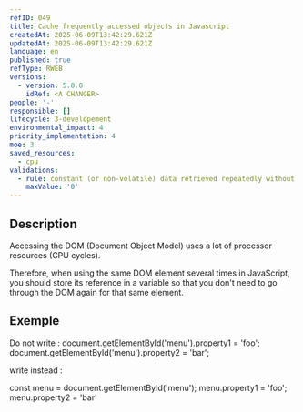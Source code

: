 ```yaml
---
refID: 049
title: Cache frequently accessed objects in Javascript
createdAt: 2025-06-09T13:42:29.621Z
updatedAt: 2025-06-09T13:42:29.621Z
language: en
published: true
refType: RWEB
versions:
  - version: 5.0.0
    idRef: <A CHANGER>
people: '-'
responsible: []
lifecycle: 3-developement
environmental_impact: 4
priority_implementation: 4
moe: 3
saved_resources:
  - cpu
validations:
  - rule: constant (or non-volatile) data retrieved repeatedly without being cached
    maxValue: '0'
---
```


## Description

Accessing the DOM (Document Object Model) uses a lot of processor resources (CPU cycles). 

Therefore, when using the same DOM element several times in JavaScript, you should store its reference in a variable so that you don't need to go through the DOM again for that same element.

## Exemple

Do not write :
document.getElementById('menu').property1 = 'foo'; document.getElementById('menu').property2 = 'bar';

write instead :

const menu = document.getElementById('menu');
menu.property1 = 'foo';
menu.property2 = 'bar'
